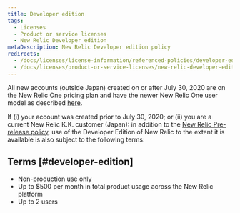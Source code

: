 ```yaml
---
title: Developer edition
tags:
  - Licenses
  - Product or service licenses
  - New Relic Developer edition
metaDescription: New Relic Developer edition policy
redirects:
  - /docs/licenses/license-information/referenced-policies/developer-edition-policy
  - /docs/licenses/product-or-service-licenses/new-relic-developer-edition/developer-edition-policy
---
```


All new accounts (outside Japan) created on or after July 30, 2020 are on the New Relic One pricing plan and have the newer New Relic One user model as described [here](/docs/accounts/accounts-billing/new-relic-one-pricing-users/transition-guide-new-pricing-plan).

If (i) your account was created prior to July 30, 2020; or (ii) you are a current New Relic K.K. customer (Japan): in addition to the [New Relic Pre-release policy](/docs/licenses/license-information/referenced-policies/new-relic-pre-release-policy), use of the Developer Edition of New Relic to the extent it is available is also subject to the following terms:

## Terms [#developer-edition]

* Non-production use only
* Up to $500 per month in total product usage across the New Relic platform
* Up to 2 users
